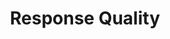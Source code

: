 ---
title: "Response Quality"
description: "On this page, discover tips to improve your response quality. Learn how to refine prompts, optimize chatbot settings, and analyze behavior to deliver clearer, more effective, and engaging interactions."
---